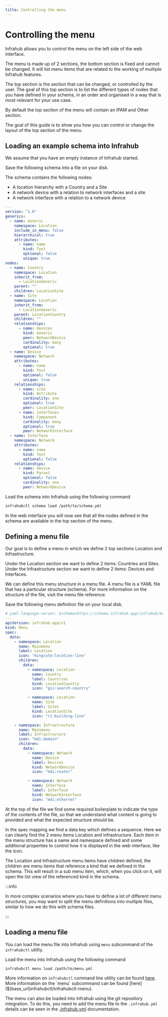 ```yaml
---
title: Controlling the menu
---
```


# Controlling the menu

Infrahub allows you to control the menu on the left side of the web interface.

The menu is made up of 2 sections, the bottom section is fixed and cannot be changed. It will list menu items that are related to the working of multiple Infrahub features.

The top section is the section that can be changed, or controlled by the user. The goal of this top section is to list the different types of nodes that you have defined in your schema, in an order and organised in a way that is most relevant for your use case.

By default the top section of the menu will contain an IPAM and Other section.

The goal of this guide is to show you how you can control or change the layout of the top section of the menu.

## Loading an example schema into Infrahub

We assume that you have an empty instance of Infrahub started.

Save the following schema into a file on your disk.

The schema contains the following nodes:

- A location hierarchy with a Country and a Site
- A network device with a relation to network interfaces and a site
- A network interface with a relation to a network device

```yaml
---
version: "1.0"
generics:
  - name: Generic
    namespace: Location
    include_in_menu: false
    hierarchical: true
    attributes:
      - name: name
        kind: Text
        optional: false
        unique: true
nodes:
  - name: Country
    namespace: Location
    inherit_from:
      - LocationGeneric
    parent: ""
    children: LocationSite
  - name: Site
    namespace: Location
    inherit_from:
      - LocationGeneric
    parent: LocationCountry
    children: ""
    relationships:
      - name: devices
        kind: Generic
        peer: NetworkDevice
        cardinality: many
        optional: true
  - name: Device
    namespace: Network
    attributes:
      - name: name
        kind: Text
        optional: false
        unique: true
    relationships:
      - name: site
        kind: Attribute
        cardinality: one
        optional: true
        peer: LocationSite
      - name: interfaces
        kind: Component
        cardinality: many
        optional: true
        peer: NetworkInterface
  - name: Interface
    namespace: Network
    attributes:
      - name: name
        kind: Text
        optional: false
    relationships:
      - name: device
        kind: Parent
        optional: false
        cardinality: one
        peer: NetworkDevice
```

Load the schema into Infrahub using the following command

```bash
infrahubctl schema load /path/to/schema.yml
```

In the web interface you will now see that all the nodes defined in the schema are available in the top section of the menu.

## Defining a menu file

Our goal is to define a menu in which we define 2 top sections Location and Infrastructure.

Under the Location section we want to define 2 items: Countries and Sites. Under the Infrastructure section we want to define 2 items: Devices and Interfaces.

We can define this menu structure in a menu file. A menu file is a YAML file that has a particular structure (schema). For more information on the structure of the file, visit the menu file reference.

Save the following menu definition file on your local disk.

```yaml
# yaml-language-server: $schema=https://schema.infrahub.app/infrahub/menu/latest.json
---
apiVersion: infrahub.app/v1
kind: Menu
spec:
  data:
    - namespace: Location
      name: Mainmenu
      label: Location
      icon: "mingcute:location-line"
      children:
        data:
          - namespace: Location
            name: Country
            label: Countries
            kind: LocationCountry
            icon: "gis:search-country"

          - namespace: Location
            name: Site
            label: Sites
            kind: LocationSite
            icon: "ri:building-line"

    - namespace: Infrastructure
      name: Mainmenu
      label: Infrastructure
      icon: "mdi:domain"
      children:
        data:
          - namespace: Network
            name: Device
            label: Devices
            kind: NetworkDevice
            icon: "mdi:router"

          - namespace: Network
            name: Interface
            label: Interface
            kind: NetworkInterface
            icon: "mdi:ethernet"
```

At the top of the file we find some required boilerplate to indicate the type of the contents of the file, so that we understand what content is going to provided and what the expected structure should be.

In the spec mapping we find a data key which defines a sequence. Here we can clearly find the 2 menu items Location and Infrastructure. Each item in the menu structure has a name and namespace defined and some additional properties to control how it is displayed in the web interface, like the icon.

The Location and Infrastructure menu items have children defined, the children are menu items that reference a kind that we defined in the schema. This will result in a sub menu item, which, when you click on it, will open the list view of the referenced kind in the schema.

:::info

In more complex scenarios where you have to define a lot of different menu structures, you may want to split the menu definitions into multiple files, similar to how we do this with schema files.

:::

## Loading a menu file

You can load the menu file into Infrahub using `menu` subcommand of the `infrahubctl` utility.

Load the menu into Infrahub using the following command

```bash
infrahubctl menu load /path/to/menu.yml
```

More information on `infrahubctl` command line utility can be found [here]($(base_url)infrahubctl/infrahubctl).
More information on the `menu` subcommand can be found [here]($(base_url)infrahubctl/infrahubctl-menu).

The menu can also be loaded into Infrahub using the git repository integration. To do this, you need to add the menu file to the `.infrahub.yml` details can be seen in the [.infrahub.yml](../topics/infrahub-yml.mdx) documentation.
